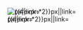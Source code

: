 <includeonly><!--

*** RED MARKER ***
--><div style="position:absolute;z-index:100;top:{{#expr:
  490.91<!--map height:750-->*{{{1|1}}}/2
- 720<!--map width:1100-->*{{{1|1}}}
  * ln(tan(
      {{{5|0}}}*pi/360 + pi/4
    )) / 2 / pi
+ 13.5<!--equator-->*{{{1|1}}}
- {{{4|10}}} / 2
}}px;left:{{#expr:
  720<!--map width-->*{{{1|1}}}
  * (({{{6|0}}}-11.5<!--prime meridian-->+180)/360-floor(({{{6|0}}}-11.5<!--prime meridian-->+180)/360))
- {{{4|10}}} / 2
}}px"><!--
-->[[File:Red pog.svg|{{{4|10}}}px|{{{3}}}|link={{{2}}}]]</div><!--

*** SLOP AREA -- underlaps other markers ***
--><div style="position:absolute;z-index:10;top:{{#expr:
  490.91<!--map height-->*{{{1|1}}}
  / 2
- 720<!--map width-->*{{{1|1}}}
  * ln(tan(
      {{{5|0}}} * pi / 360 + pi / 4
    )) / 2 / pi
+ 13.5<!--equator-->*{{{1|1}}}
- {{{4|10}}} + {{{7|0}}}
}}px;left:{{#expr:
  720<!--map width-->*{{{1|1}}}
  * (({{{6|0}}}-11.5<!--prime meridian-->+180)/360-floor(({{{6|0}}}-11.5<!--prime meridian-->+180)/360))
- {{{4|10}}} + {{{8|0}}}
}}px;overflow:hidden;-moz-border-radius:50%;-webkit-border-radius:50%;border-radius:50%"><!--
-->[[File:Transparent.gif|{{#expr:{{{4|10}}}*2}}px|{{{3}}}|link={{{2}}}]]</div></includeonly>